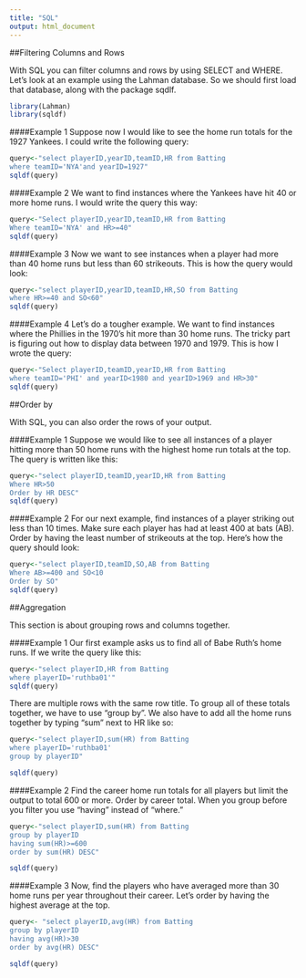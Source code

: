 ```yaml
---
title: "SQL"
output: html_document
---
```


##Filtering Columns and Rows

With SQL you can filter columns and rows by using SELECT and WHERE. Let's look at an example using the Lahman database. So we should first load that database, along with the package sqdlf.

```r
library(Lahman)
library(sqldf)
```

####Example 1 
Suppose now I would like to see the home run totals for the 1927 Yankees. I could write the following query:

```r
query<-"select playerID,yearID,teamID,HR from Batting
where teamID='NYA'and yearID=1927"
sqldf(query)
```

####Example 2
We want to find instances where the Yankees have hit 40 or more home runs. I would write the query this way:
```r
query<-"Select playerID,yearID,teamID,HR from Batting
Where teamID='NYA' and HR>=40"
sqldf(query)
```

####Example 3
Now we want to see instances when a player had more than 40 home runs but less than 60 strikeouts. This is how the query would look:
```r
query<-"select playerID,yearID,teamID,HR,SO from Batting
where HR>=40 and SO<60"
sqldf(query)
```

####Example 4
Let's do a tougher example. We want to find instances where the Phillies in the 1970's hit more than 30 home runs. The tricky part is figuring out how to display data between 1970 and 1979. This is how I wrote the query:
```r
query<-"Select playerID,teamID,yearID,HR from Batting 
where teamID='PHI' and yearID<1980 and yearID>1969 and HR>30"
sqldf(query)
```

##Order by 

With SQL, you can also order the rows of your output.

####Example 1
Suppose we would like to see all instances of a player hitting more than 50 home runs with the highest home run totals at the top. The query is written like this:

```r
query<-"select playerID,teamID,yearID,HR from Batting
Where HR>50
Order by HR DESC"
sqldf(query)
```

####Example 2
For our next example, find instances of a player striking out less than 10 times. Make sure each player has had at least 400 at bats (AB). Order by having the least number of strikeouts at the top. Here's how the query should look:
```r
query<-"select playerID,teamID,SO,AB from Batting
Where AB>=400 and SO<10
Order by SO"
sqldf(query)
```

##Aggregation

This section is about grouping rows and columns together.

####Example 1
Our first example asks us to find all of Babe Ruth's home runs. If we write the query like this:
```r
query<-"select playerID,HR from Batting
where playerID='ruthba01'"
sqldf(query)
```
There are multiple rows with the same row title. To group all of these totals together, we have to use "group by". We also have to add all the home runs together by typing "sum" next to HR like so:
```r
query<-"select playerID,sum(HR) from Batting
where playerID='ruthba01'
group by playerID"

sqldf(query)
```

####Example 2
Find the career home run totals for all players but limit the output to total 600 or more. Order by career total. When you group before you filter you use "having" instead of "where."

```r
query<-"select playerID,sum(HR) from Batting
group by playerID
having sum(HR)>=600
order by sum(HR) DESC"

sqldf(query)
```

####Example 3
Now, find the players who have averaged more than 30 home runs per year throughout their career. Let's order by having the highest average at the top. 

```r
query<- "select playerID,avg(HR) from Batting
group by playerID
having avg(HR)>30
order by avg(HR) DESC"

sqldf(query)
```


